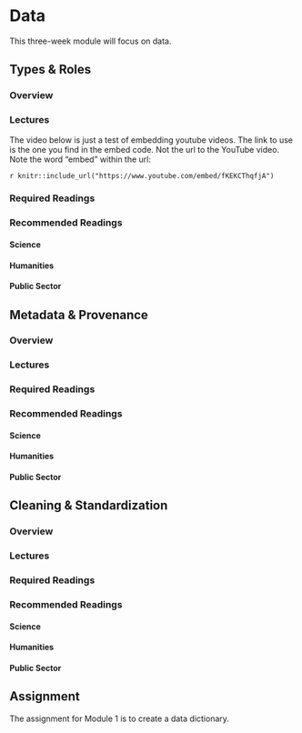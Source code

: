 # Data

This three-week module will focus on data.

## Types & Roles

### Overview

### Lectures

The video below is just a test of embedding youtube videos. The link to use is the one you find in the embed code. Not the url to the YouTube video. Note the word "embed" within the url:

`r knitr::include_url("https://www.youtube.com/embed/fKEKCThqfjA")`



### Required Readings 

### Recommended Readings

#### Science

#### Humanities

#### Public Sector

## Metadata & Provenance

### Overview

### Lectures

### Required Readings 

### Recommended Readings

#### Science

#### Humanities

#### Public Sector

## Cleaning & Standardization

### Overview

### Lectures

### Required Readings 

### Recommended Readings

#### Science

#### Humanities

#### Public Sector

## Assignment

The assignment for Module 1 is to create a data dictionary.

